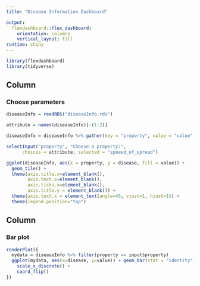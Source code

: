 ```yaml
---
title: "Disease Information Dashboard"

output: 
  flexdashboard::flex_dashboard:
    orientation: columns
    vertical_layout: fill
runtime: shiny
---
```


```r
library(flexdashboard)
library(tidyverse)

```



Column {data-width=400}
-----------------------------------------------------------------------

### Choose parameters

```r
diseaseInfo = readRDS("diseaseInfo.rds")

attribute = names(diseaseInfo)[-(1:2)]

diseaseInfo = diseaseInfo %>% gather(key = "property", value = "value", 3:31)

selectInput("property", "Choose a property:",
      choices = attribute, selected = "speeed_of_spread")

ggplot(diseaseInfo, aes(x = property, y = disease, fill = value)) +
  geom_tile() +
  theme(axis.title.x=element_blank(),
        axis.text.x=element_blank(),
        axis.ticks.x=element_blank(), 
        axis.title.y = element_blank()) + 
  theme(axis.text.x = element_text(angle=45, vjust=1, hjust=1)) +
  theme(legend.position="top")
```



Column {data-width=400}
-----------------------------------------------------------------------

### Bar plot

```r
renderPlot({
  mydata = diseaseInfo %>% filter(property == input$property)
  ggplot(mydata, aes(x=disease, y=value)) + geom_bar(stat = "identity")+
    scale_x_discrete() +
    coord_flip()
})

```

